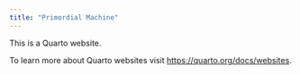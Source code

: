 ```yaml
---
title: "Primordial Machine"
---
```


This is a Quarto website.

To learn more about Quarto websites visit <https://quarto.org/docs/websites>.
